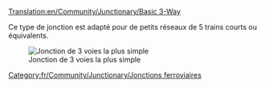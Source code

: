 [[Translation:en/Community/Junctionary/Basic 3-Way]]
{{fr/Community/Junctionary/Menu de Croisements}}

Ce type de jonction est adapté pour de petits réseaux de 5 trains courts ou équivalents.

[[File:en/Community/Junctionary/3way basic3.png|none|frame|Jonction de 3 voies la plus simple]]

{{fr/Community/Junctionary/Critère de jonction|Peu coûteux|0|0|0|2|0|0|1|1|0|0|0||Les trains en panne bloquent toute la jonction.|
*Ne peut traiter qu'un train à la fois (à moins d'utiliser les [[fr/Manual/Signaux#signaux-de-chemin|signaux de voie]])
*Provoquera un empilement du trafic 
}}

[[Category:fr/Community/Junctionary/Jonctions ferroviaires]]